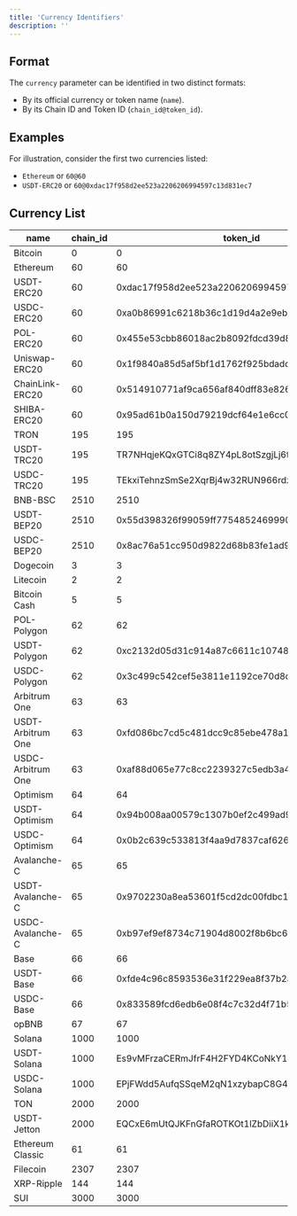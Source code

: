 ```yaml
---
title: 'Currency Identifiers'
description: ''
---
```


## Format

The `currency` parameter can be identified in two distinct formats:

- By its official currency or token name (`name`).
- By its Chain ID and Token ID (`chain_id@token_id`).

## Examples

For illustration, consider the first two currencies listed:

- `Ethereum` or `60@60`
- `USDT-ERC20` or `60@0xdac17f958d2ee523a2206206994597c13d831ec7`

## Currency List

| name            | chain\_id | token\_id                                  | decimals |
| --------------- | --------- | ------------------------------------------ |----------|
| Bitcoin         | 0         | 0                                          |    8     |
| Ethereum        | 60        | 60                                         |    18    |
| USDT-ERC20      | 60        | 0xdac17f958d2ee523a2206206994597c13d831ec7 |    6     |
| USDC-ERC20      | 60        | 0xa0b86991c6218b36c1d19d4a2e9eb0ce3606eb48 |    6     |
| POL-ERC20       | 60        | 0x455e53cbb86018ac2b8092fdcd39d8444affc3f6 |    18    |
| Uniswap-ERC20   | 60        | 0x1f9840a85d5af5bf1d1762f925bdaddc4201f984 |    18    |
| ChainLink-ERC20 | 60        | 0x514910771af9ca656af840dff83e8264ecf986ca |    18    |
| SHIBA-ERC20     | 60        | 0x95ad61b0a150d79219dcf64e1e6cc01f0b64c4ce |    18     |
| TRON            | 195       | 195                                        |    6       |
| USDT-TRC20      | 195       | TR7NHqjeKQxGTCi8q8ZY4pL8otSzgjLj6t         |    6       |
| USDC-TRC20      | 195       | TEkxiTehnzSmSe2XqrBj4w32RUN966rdz8         |    6       |
| BNB-BSC         | 2510      | 2510                                       |    18      |
| USDT-BEP20      | 2510      | 0x55d398326f99059ff775485246999027b3197955 |    18      |
| USDC-BEP20      | 2510      | 0x8ac76a51cc950d9822d68b83fe1ad97b32cd580d |    18      |
| Dogecoin        | 3         | 3                                          |    8       |
| Litecoin        | 2         | 2                                          |    8       |
| Bitcoin Cash    | 5         | 5                                          |    8       |
| POL-Polygon     | 62        | 62                                         |    18      |
| USDT-Polygon    | 62        | 0xc2132d05d31c914a87c6611c10748aeb04b58e8f |    6       |
| USDC-Polygon    | 62        | 0x3c499c542cef5e3811e1192ce70d8cc03d5c3359 |    6       |
| Arbitrum One    | 63        | 63                                         |    18      |
| USDT-Arbitrum One    | 63        | 0xfd086bc7cd5c481dcc9c85ebe478a1c0b69fcbb9 |    6       |
| USDC-Arbitrum One    | 63        | 0xaf88d065e77c8cc2239327c5edb3a432268e5831 |    6       |
| Optimism        | 64        | 64                                         |    18      |
| USDT-Optimism   | 64        | 0x94b008aa00579c1307b0ef2c499ad98a8ce58e58 |    6       |
| USDC-Optimism   | 64        | 0x0b2c639c533813f4aa9d7837caf62653d097ff85 |    6       |
| Avalanche-C        | 65        | 65                                         |    18      |
| USDT-Avalanche-C   | 65        | 0x9702230a8ea53601f5cd2dc00fdbc13d4df4a8c7 |    6       |
| USDC-Avalanche-C   | 65        | 0xb97ef9ef8734c71904d8002f8b6bc66dd9c48a6e |    6       |
| Base          | 66        | 66                                         |    18      |
| USDT-Base     | 66        | 0xfde4c96c8593536e31f229ea8f37b2ada2699bb2 |    6       |
| USDC-Base     | 66        | 0x833589fcd6edb6e08f4c7c32d4f71b54bda02913 |    6       |
| opBNB          | 67        | 67                                         |    18      |
| Solana          | 1000        | 1000                                         |    9      |
| USDT-Solana     | 1000        | Es9vMFrzaCERmJfrF4H2FYD4KCoNkY11McCe8BenwNYB |    6       |
| USDC-Solana     | 1000        | EPjFWdd5AufqSSqeM2qN1xzybapC8G4wEGGkZwyTDt1v |    6       |
| TON          | 2000        | 2000                                         |    9      |
| USDT-Jetton     | 2000        | EQCxE6mUtQJKFnGfaROTKOt1lZbDiiX1kCixRv7Nw2Id_sDs |    6       |
| Ethereum Classic          | 61        | 61                                         |    18      |
| Filecoin          | 2307        | 2307                                         |    18      |
| XRP-Ripple     | 144        | 144 |    6       |
| SUI     | 3000        | 3000 |    9       |